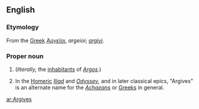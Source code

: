 ==English==
{{wikipedia}}

===Etymology===
From the [[Greek]] ''[[Ἀργεῖοι]]'', ''argeioi''; {{etyl|la}} ''[[argivi]]''.

===Proper noun===
{{en-proper noun}}

# {{plural of|Argive}} (''literally,'' the [[inhabitants]] of ''[[Argos]]''.)
# In the [[Homer]]ic ''[[Iliad]]'' and ''[[Odyssey]]'', and in later classical epics, "Argives" is an alternate name for the ''[[Achaeans]]'' or [[Greeks]] in general.

[[ar:Argives]]